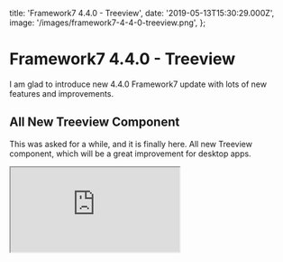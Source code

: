   title: 'Framework7 4.4.0 - Treeview',
  date: '2019-05-13T15:30:29.000Z',
  image: '/images/framework7-4-4-0-treeview.png',
};

# Framework7 4.4.0 - Treeview

I am glad to introduce new 4.4.0 Framework7 update with lots of new features and improvements.

## All New Treeview Component

This was asked for a while, and it is finally here. All new Treeview component, which will be a great improvement for desktop apps.

<iframe
  loading="lazy"
  src="https://cdn.embedly.com/widgets/media.html?type=text%2Fhtml&amp;key=a19fcc184b9711e1b4764040d3dc5c07&amp;schema=twitter&amp;url=https%3A//twitter.com/framework7io/status/1126454450149908480&amp;image=https%3A//i.embed.ly/1/image%3Furl%3Dhttps%253A%252F%252Fpbs.twimg.com%252Fext_tw_video_thumb%252F1126454378540486657%252Fpu%252Fimg%252FyVScJNe66NkXYZZq.jpg%26key%3Da19fcc184b9711e1b4764040d3dc5c07"
/>

## Checkboxes With Indeterminate State

Simple but very useful Checkboxes UI improvement with new indeterminate state, which fits great when used in Treeview or in Data Tables:

<iframe
  loading="lazy"
  src="https://cdn.embedly.com/widgets/media.html?type=text%2Fhtml&amp;key=a19fcc184b9711e1b4764040d3dc5c07&amp;schema=twitter&amp;url=https%3A//twitter.com/framework7io/status/1126454733294776320&amp;image=https%3A//i.embed.ly/1/image%3Furl%3Dhttps%253A%252F%252Fpbs.twimg.com%252Fext_tw_video_thumb%252F1126454681570611200%252Fpu%252Fimg%252FG1tynuBYTWsVECql.jpg%26key%3Da19fcc184b9711e1b4764040d3dc5c07"
/>

## Swipe To Close Popup

One more requested feature - is the ability to close Popups with swipes. Now it is here:

<iframe
  loading="lazy"
  src="https://cdn.embedly.com/widgets/media.html?type=text%2Fhtml&amp;key=a19fcc184b9711e1b4764040d3dc5c07&amp;schema=twitter&amp;url=https%3A//twitter.com/framework7io/status/1126460622437330944&amp;image=https%3A//i.embed.ly/1/image%3Furl%3Dhttps%253A%252F%252Fpbs.twimg.com%252Fext_tw_video_thumb%252F1126460529323728897%252Fpu%252Fimg%252FMRVoNgOnaHkPplog.jpg%26key%3Da19fcc184b9711e1b4764040d3dc5c07"
/>

## Swipeable Sheet Modals

This was asked a lot from Framework7 community. Sheet modals now can be also closed with swipe. But more important, there is a new "swipe-to-step" functionality, which is used a lot in native apps. When it is enabled, sheet modal will be opened for some specific size that later can be further expanded with swipe gesture:

<iframe
  loading="lazy"
  src="https://cdn.embedly.com/widgets/media.html?type=text%2Fhtml&amp;key=a19fcc184b9711e1b4764040d3dc5c07&amp;schema=twitter&amp;url=https%3A//twitter.com/framework7io/status/1126850628679024642&amp;image=https%3A//i.embed.ly/1/image%3Furl%3Dhttps%253A%252F%252Fpbs.twimg.com%252Fext_tw_video_thumb%252F1126850569371619333%252Fpu%252Fimg%252FVvjuimoks2-Ac2EE.jpg%26key%3Da19fcc184b9711e1b4764040d3dc5c07"
/>

## Autcomplete with Keyboard

Autocomplete got few desktop improvements.

Now, it is possible to select autocomplete dropdown value with keyboard UP and DOWN keys and confirm selection with ENTER - which is pretty straightforward behavior for desktop apps. Also, dropdown will be closed with keyboard ESC key:

![](/images/framework7-4-4-0-treeview-0.png)

## Release

Framework7 4.4.0 version already released with all the documentation updated. Check the following links for more details:

- [Treeview Documentation](https://framework7.io/docs/treeview.html)
- [Updated Sheet Modal Documentation](https://framework7.io/docs/sheet-modal.html)
- [Updated Popup Documentation](https://framework7.io/docs/popup.html)
- [Updated Checkboxes Documentation](https://framework7.io/docs/checkbox.html)
- [Full 4.4.0 Changelog](https://github.com/framework7io/framework7/blob/master/CHANGELOG.md)

## P.S.

If you love Framework7, you can support project by donating or pledging on Patreon: [https://www.patreon.com/framework7](https://www.patreon.com/framework7) or by purchasing a nice branded t-shirt at [Framework7 Shop](https://teespring.com/stores/framework7)

  <PostLayout meta={meta}>{children}</PostLayout>
);
